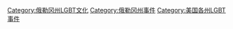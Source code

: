 [[Category:俄勒冈州LGBT文化|Category:俄勒冈州LGBT文化]]
[[Category:俄勒冈州事件|Category:俄勒冈州事件]]
[[Category:美国各州LGBT事件|Category:美国各州LGBT事件]]